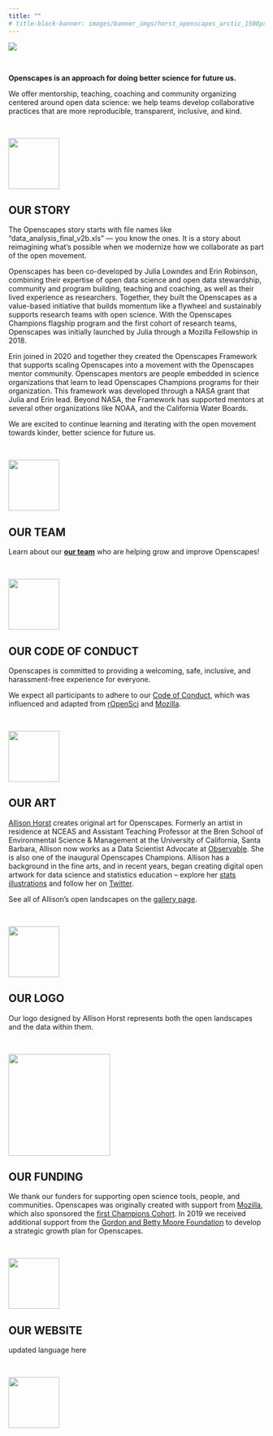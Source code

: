 ```yaml
---
title: ""
# title-block-banner: images/banner_imgs/horst_openscapes_arctic_1500px.png
---
```


::: column-screen
![](images/banner_imgs/horst_openscapes_arctic_1500px.png)

<br>

::: white-div
::: {.medium-body-text .center-text}
**Openscapes is an approach for doing better science for future us.**
:::

::: center-text
We offer mentorship, teaching, coaching and community organizing centered around open data science: we help teams develop collaborative practices that are more reproducible, transparent, inclusive, and kind.
:::

<br>

![](images/minis/horst_openscapes_arctic_squid.png){fig-align="center" width="100"}
:::

::: white-div
## OUR STORY

The Openscapes story starts with file names like "data_analysis_final_v2b.xls" --- you know the ones. It is a story about reimagining what's possible when we modernize how we collaborate as part of the open movement.

Openscapes has been co-developed by Julia Lowndes and Erin Robinson, combining their expertise of open data science and open data stewardship, community and program building, teaching and coaching, as well as their lived experience as researchers. Together, they built the Openscapes as a value-based initiative that builds momentum like a flywheel and sustainably supports research teams with open science. With the Openscapes Champions flagship program and the first cohort of research teams, Openscapes was initially launched by Julia through a Mozilla Fellowship in 2018.

Erin joined in 2020 and together they created the Openscapes Framework that supports scaling Openscapes into a movement with the Openscapes mentor community. Openscapes mentors are people embedded in science organizations that learn to lead Openscapes Champions programs for their organization. This framework was developed through a NASA grant that Julia and Erin lead. Beyond NASA, the Framework has supported mentors at several other organizations like NOAA, and the California Water Boards.

We are excited to continue learning and iterating with the open movement towards kinder, better science for future us.

<br>

![](images/minis/horst_openscapes_arctic_urchins.png){fig-align="center" width="100"}
:::

::: white-div
## OUR TEAM

Learn about our [**our team**](team.qmd) who are helping grow and improve Openscapes!

<br>

![](images/minis/horst_openscapes_arctic_crab.png){fig-align="center" width="100"}
:::

::: white-div
## OUR CODE OF CONDUCT

Openscapes is committed to providing a welcoming, safe, inclusive, and harassment-free experience for everyone.

We expect all participants to adhere to our [Code of Conduct](code_of_conduct.qmd), which was influenced and adapted from [rOpenSci](https://ropensci.org/code-of-conduct/) and [Mozilla](https://www.mozilla.org/en-US/about/governance/policies/participation/).

<br>

![](images/minis/horst_openscapes_arctic_humpback.png){fig-align="center" width="100"}
:::

::: white-div
## OUR ART

[Allison Horst](https://allisonhorst.github.io/) creates original art for Openscapes. Formerly an artist in residence at NCEAS and Assistant Teaching Professor at the Bren School of Environmental Science & Management at the University of California, Santa Barbara, Allison now works as a Data Scientist Advocate at [Observable](https://observablehq.com/). She is also one of the inaugural Openscapes Champions. Allison has a background in the fine arts, and in recent years, began creating digital open artwork for data science and statistics education -- explore her [stats illustrations](https://allisonhorst.com/) and follow her on [Twitter](https://twitter.com/allison_horst).

See all of Allison's open landscapes on the [gallery page](gallery.qmd).

<br>

![](images/minis/horst_openscapes_arctic_narwhal.png){fig-align="center" width="100"}
:::

::: white-div
## OUR LOGO

Our logo designed by Allison Horst represents both the open landscapes and the data within them.

<br>

![](images/logo/openscapes_hex_design_final_correct_dimensions.png){fig-align="center" width="200"}
:::

::: white-div
## OUR FUNDING

We thank our funders for supporting open science tools, people, and communities. Openscapes was originally created with support from [Mozilla](https://www.mozilla.org/), which also sponsored the [first Champions Cohort](). In 2019 we received additional support from the [Gordon and Betty Moore Foundation](https://www.moore.org/) to develop a strategic growth plan for Openscapes.

<br>

![](images/minis/horst_openscapes_arctic_puffins.png){fig-align="center" width="100"}
:::

::: white-div
## OUR WEBSITE

updated language here

<br>

![](images/minis/horst_openscapes_arctic_ship.png){fig-align="center" width="100"}
:::
:::
